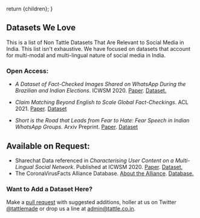 
  return <DefaultLayoutNarrow>{children}</DefaultLayoutNarrow>;
}

## Datasets We Love

This is a list of Non Tattle Datasets That Are Relevant to Social Media in India. 
This list isn't exhaustive. We have focused on datasets that account for multi-modal and multi-lingual nature of social media in India. 


### Open Access:
- *A Dataset of Fact-Checked Images Shared on WhatsApp During the Brazilian and Indian Elections*. ICWSM 2020. [Paper](https://ojs.aaai.org/index.php/ICWSM/article/view/7356). [Dataset.](https://ojs.aaai.org/index.php/ICWSM/article/view/7274)

- *Claim Matching Beyond English to Scale Global Fact-Checkings*. ACL 2021. [Paper](https://arxiv.org/abs/2106.00853). [Dataset](https://doi.org/10.5281/zenodo.4890950)

- *Short is the Road that Leads from Fear to Hate: Fear Speech in Indian WhatsApp Groups.* Arxiv Preprint. [Paper](https://arxiv.org/abs/2102.03870). 
[Dataset](https://github.com/hate-alert/Fear-speech-analysis/tree/master/Data)

## Available on Request:
- Sharechat Data referenced in *Characterising User Content on a Multi-Lingual Social Network*. Published at ICWSM 2020. [Paper](https://ojs.aaai.org/index.php/ICWSM/article/view/7274). [Dataset.](https://nms.kcl.ac.uk/netsys/datasets/share-chat/)
- The CoronaVirusFacts Alliance Database. [About the Alliance](https://www.poynter.org/ifcn-covid-19-misinformation/). [Database.](https://www.poynter.org/ifcn-covid-19-misinformation/)

### Want to Add a Dataset Here?
Make a [pull request](https://github.com/tattle-made/website/edit/master/src/pages/datasets-we-love.mdx) with suggested additions, holler at us on Twitter [@tattlemade](https://twitter.com/tattlemade) or drop us a line at admin@tattle.co.in. 




